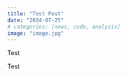 ```yaml
---
title: "Test Post"
date: "2024-07-25"
# categories: [news, code, analysis]
image: "image.jpg"
---
```


Test

Test
